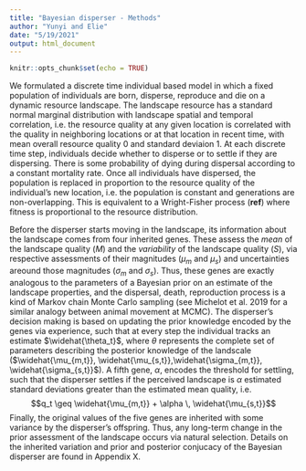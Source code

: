 ```yaml
---
title: "Bayesian disperser - Methods"
author: "Yunyi and Elie"
date: "5/19/2021"
output: html_document
---
```


```r
knitr::opts_chunk$set(echo = TRUE)
```

We formulated a discrete time individual based model in which a fixed population of individuals are born, disperse, reproduce and die on a dynamic resource landscape. The landscape resource has a standard normal marginal distribution with landscape spatial and temporal correlation, i.e. the resource quality at any given location is correlated with the quality in neighboring locations or at that location in recent time, with mean overall resource quality 0 and standard deviaion 1. At each discrete time step, individuals decide whether to disperse or to settle if they are dispersing. There is some probability of dying during dispersal according to a constant mortality rate.  Once all individuals have dispersed, the population is replaced in proportion to the resource quality of the individual's new location, i.e. the population is constant and generations are non-overlapping.  This is equivalent to a Wright-Fisher process (**ref**) where fitness is proportional to the resource distribution.

Before the disperser starts moving in the landscape, its information about the landscape comes from four inherited genes. These assess the *mean* of the landscape quality ($M$) and the *variability* of the landscape quality ($S$), via respective assessments of their magnitudes ($\mu_m$ and $\mu_s$) and uncertainties areound those magnitudes ($\sigma_m$ and $\sigma_s$). Thus, these genes are exactly analogous to the parameters of a Bayesian prior on an estimate of the landscape properties, and the dispersal, death, reproduction process is a kind of Markov chain Monte Carlo sampling (see Michelot et al. 2019 for a similar analogy between animal movement at MCMC).  The disperser's decision making is based on updating the prior knowledge encoded by the genes via experience, such that at every step the individual tracks an estimate $\widehat{\theta_t}$, where $\theta$ represents the complete set of parameters describing the posterior knowledge of the landscale ($\widehat{\mu_{m,t}}, \widehat{\mu_{s,t}},\widehat{\sigma_{m,t}}, \widehat{\sigma_{s,t}}$).  A fifth gene, $\alpha$, encodes the threshold for settling, such that the disperser settles if the perceived landscape is $\alpha$ estimated standard deviations greater than the estimated mean quality, i.e. 
$$q_t \geq \widehat{\mu_{m,t}} + \alpha \, \widehat{\mu_{s,t}}$$
Finally, the original values of the five genes are inherited with some variance by the disperser's offspring.  Thus, any long-term change in the prior assessment of the landscape occurs via natural selection. Details on the inherited variation and prior and posterior conjucacy of the Bayesian disperser are found in Appendix X. 

